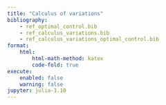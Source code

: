 ```yaml
---
title: "Calculus of variations"
bibliography: 
    - ref_optimal_control.bib
    - ref_calculus_variations.bib
    - ref_calculus_variations_optimal_control.bib
format:
    html:
        html-math-method: katex
        code-fold: true
execute:
    enabled: false
    warning: false
jupyter: julia-1.10
---
```


